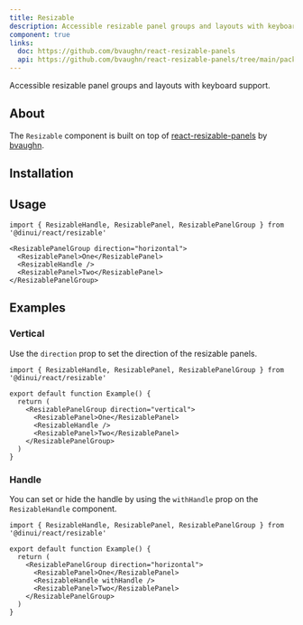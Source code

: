 ```yaml
---
title: Resizable
description: Accessible resizable panel groups and layouts with keyboard support.
component: true
links:
  doc: https://github.com/bvaughn/react-resizable-panels
  api: https://github.com/bvaughn/react-resizable-panels/tree/main/packages/react-resizable-panels
---
```


Accessible resizable panel groups and layouts with keyboard support.


<Example path="ui/resizable-demo" />

## About

The `Resizable` component is built on top of [react-resizable-panels](https://github.com/bvaughn/react-resizable-panels) by [bvaughn](https://github.com/bvaughn).

## Installation


<InstallationGuide path="ui/resizable" />

## Usage

```tsx
import { ResizableHandle, ResizablePanel, ResizablePanelGroup } from '@dinui/react/resizable'
```

```tsx
<ResizablePanelGroup direction="horizontal">
  <ResizablePanel>One</ResizablePanel>
  <ResizableHandle />
  <ResizablePanel>Two</ResizablePanel>
</ResizablePanelGroup>
```

## Examples

### Vertical

Use the `direction` prop to set the direction of the resizable panels.

<Example path="ui/resizable-vertical" />

```tsx showLineNumbers {9}
import { ResizableHandle, ResizablePanel, ResizablePanelGroup } from '@dinui/react/resizable'

export default function Example() {
  return (
    <ResizablePanelGroup direction="vertical">
      <ResizablePanel>One</ResizablePanel>
      <ResizableHandle />
      <ResizablePanel>Two</ResizablePanel>
    </ResizablePanelGroup>
  )
}
```

### Handle

You can set or hide the handle by using the `withHandle` prop on the `ResizableHandle` component.

<Example path="ui/resizable-handle" />

```tsx showLineNumbers {11}
import { ResizableHandle, ResizablePanel, ResizablePanelGroup } from '@dinui/react/resizable'

export default function Example() {
  return (
    <ResizablePanelGroup direction="horizontal">
      <ResizablePanel>One</ResizablePanel>
      <ResizableHandle withHandle />
      <ResizablePanel>Two</ResizablePanel>
    </ResizablePanelGroup>
  )
}
```
